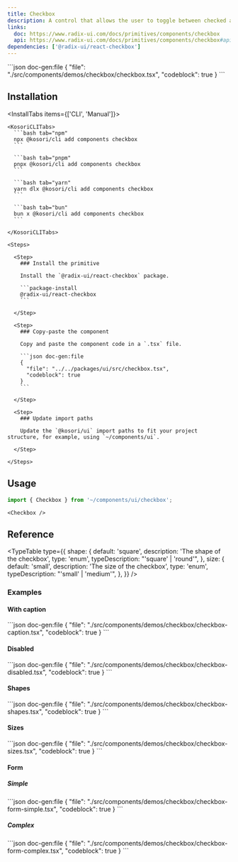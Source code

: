 ```yaml
---
title: Checkbox
description: A control that allows the user to toggle between checked and not checked.
links:
  doc: https://www.radix-ui.com/docs/primitives/components/checkbox
  api: https://www.radix-ui.com/docs/primitives/components/checkbox#api-reference
dependencies: ['@radix-ui/react-checkbox']
---
```


<ComponentPreview name='checkbox'>
```json doc-gen:file
{
  "file": "./src/components/demos/checkbox/checkbox.tsx",
  "codeblock": true
}
```
</ComponentPreview>

## Installation

<InstallTabs items={['CLI', 'Manual']}>

  <Tab value='CLI'>
  
    <KosoriCLITabs>
      ```bash tab="npm"
      npx @kosori/cli add components checkbox
      ```

      ```bash tab="pnpm"
      pnpx @kosori/cli add components checkbox
      ```

      ```bash tab="yarn"
      yarn dlx @kosori/cli add components checkbox
      ```

      ```bash tab="bun"
      bun x @kosori/cli add components checkbox
      ```

    </KosoriCLITabs>

  </Tab>

  <Tab value='Manual'>

    <Steps>

      <Step>
        ### Install the primitive

        Install the `@radix-ui/react-checkbox` package.

        ```package-install
        @radix-ui/react-checkbox
        ```

      </Step>

      <Step>
        ### Copy-paste the component

        Copy and paste the component code in a `.tsx` file.

        ```json doc-gen:file
        {
          "file": "../../packages/ui/src/checkbox.tsx",
          "codeblock": true
        }
        ```

      </Step>

      <Step>
        ### Update import paths

        Update the `@kosori/ui` import paths to fit your project structure, for example, using `~/components/ui`.

      </Step>

    </Steps>

  </Tab>

</InstallTabs>

## Usage

```ts
import { Checkbox } from '~/components/ui/checkbox';
```

```tsx
<Checkbox />
```

## Reference

<TypeTable
  type={{
    shape: {
      default: 'square',
      description: 'The shape of the checkbox',
      type: 'enum',
      typeDescription: "'square' | 'round'",
    },
    size: {
      default: 'small',
      description: 'The size of the checkbox',
      type: 'enum',
      typeDescription: "'small' | 'medium'",
    },
  }}
/>

### Examples

#### With caption

<ComponentPreview name='checkbox-caption'>
```json doc-gen:file
{
  "file": "./src/components/demos/checkbox/checkbox-caption.tsx",
  "codeblock": true
}
```
</ComponentPreview>

#### Disabled

<ComponentPreview name='checkbox-disabled'>
```json doc-gen:file
{
  "file": "./src/components/demos/checkbox/checkbox-disabled.tsx",
  "codeblock": true
}
```
</ComponentPreview>

#### Shapes

<ComponentPreview name='checkbox-shapes'>
```json doc-gen:file
{
  "file": "./src/components/demos/checkbox/checkbox-shapes.tsx",
  "codeblock": true
}
```
</ComponentPreview>

#### Sizes

<ComponentPreview name='checkbox-sizes'>
```json doc-gen:file
{
  "file": "./src/components/demos/checkbox/checkbox-sizes.tsx",
  "codeblock": true
}
```
</ComponentPreview>

#### Form

##### Simple

<ComponentPreview name='checkbox-form-simple'>
```json doc-gen:file
{
  "file": "./src/components/demos/checkbox/checkbox-form-simple.tsx",
  "codeblock": true
}
```
</ComponentPreview>

##### Complex

<ComponentPreview name='checkbox-form-complex'>
```json doc-gen:file
{
  "file": "./src/components/demos/checkbox/checkbox-form-complex.tsx",
  "codeblock": true
}
```
</ComponentPreview>
